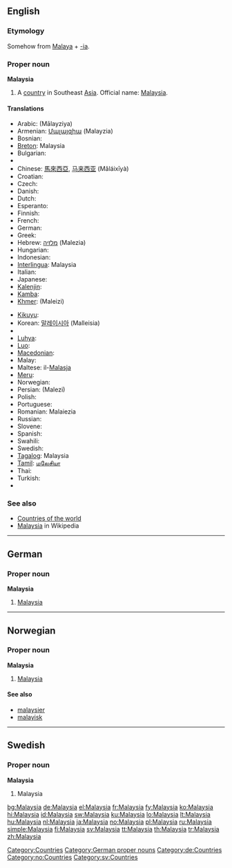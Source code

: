 ==English==

===Etymology===
Somehow from [[Malaya]] + [[-ia]].

===Proper noun===
{{wikipedia}}
'''Malaysia'''

# A [[country]] in Southeast [[Asia]]. Official name: [[w:Malaysia|Malaysia]].

====Translations====
{{trans-top|country in Southeast Asia}}
* Arabic: {{Arab|[[ماليزيا]]}} (Mālayziya) {{f}}
* Armenian: [[Մալայզիա]] (Malayzia)
* Bosnian: {{t-|bs|Malezija|f}}
* [[Breton]]: Malaysia
* Bulgarian: {{t+|bg|Малайзия|sc=Cyrl}}
* {{trreq|Burmese}}
* Chinese: [[馬來西亞]], [[马来西亚]] (Mǎláixīyà)
* Croatian: {{t-|hr|Malezija|f}}
* Czech: {{t-|cs|Malajsie|f}}
* Danish: {{t-|da|Malaysia}}
* Dutch: {{t+|nl|Maleisië}}
* Esperanto: {{t-|eo|Malajzio|xs=Esperanto}}
* Finnish: {{t+|fi|Malesia}}
* French: {{t+|fr|Malaisie|f}}
* German: {{t+|de|Malaysia}}
* Greek: {{t+|el|Μαλαισία|f|tr=Malesía|sc=Grek}}
* Hebrew: [[מלזיה]] (Malezia)
* Hungarian: {{t+|hu|Malajzia}}
* Indonesian: {{t+|id|Malaysia|xs=Indonesian}}
* [[Interlingua]]: Malaysia
* Italian: {{t-|it|Malesia}}
* Japanese: {{t+|ja|マレーシア|tr=Marēshia|sc=Jpan}}
* [[Kalenjin]]: {{tø|kln|Malesia}}
* [[Kamba]]: {{tø|kam|Malesia}}
* [[Khmer]]: {{Khmr|[[ម៉ាឡេស៊ី]]}} (Maleizi)
{{trans-mid}}
* [[Kikuyu]]: {{tø|ki|Malesia}}
* Korean: [[말레이시아]] (Malleisia)
* {{trreq|Lao}}
* [[Luhya]]: {{tø|luy|Malesia}}
* [[Luo]]: {{tø|luo|Malesia}}
* [[Macedonian]]: {{t|mk|Малезија|f|tr=Malézija|sc=Cyrl|xs=Macedonian}}
* Malay: {{t-|ms|Malaysia|xs=Malay}}
* Maltese: il-[[Malasja]]
* [[Meru]]: {{tø|mer|Malesia}}
* Norwegian: {{t+|no|Malaysia}}
* Persian: {{fa-Arab|[[مالزی]]}} (Malezi)
* Polish: {{t+|pl|Malezja}}
* Portuguese: {{t+|pt|Malásia}}
* Romanian: Malaiezia {{f}}
* Russian: {{t-|ru|Малайзия|f|tr=Malájzija|sc=Cyrl}}
* Slovene: {{t+|sl|Malezija|f}}
* Spanish: {{t+|es|Malasia|f}}
* Swahili: {{t+|sw|Malesia|xs=Swahili}}
* Swedish: {{t+|sv|Malaysia}}
* [[Tagalog]]: Malaysia
* [[Tamil]]: [[மலேசியா]]
* Thai: {{t|th|มาเลเซีย|tr=maalaysia|sc=Thai|xs=Thai}}
* Turkish: {{t+|tr|Malezya}}
* {{trreq|Vietnamese}}
{{trans-bottom}}

===See also===
* [[Appendix:Countries of the world|Countries of the world]]
* [[w:Malaysia|Malaysia]] in Wikipedia

[[Category:Countries]]

----

==German==

===Proper noun===
'''Malaysia''' {{n}}

# [[#English|Malaysia]]

[[Category:German proper nouns]]
[[Category:de:Countries]]

----

==Norwegian==

===Proper noun===
'''Malaysia'''

# [[#English|Malaysia]]

====See also====
* [[malaysier]]
* [[malayisk]]

[[Category:no:Countries]]

----

==Swedish==

===Proper noun===
'''Malaysia'''

# Malaysia

[[Category:sv:Countries]]

[[bg:Malaysia]]
[[de:Malaysia]]
[[el:Malaysia]]
[[fr:Malaysia]]
[[fy:Malaysia]]
[[ko:Malaysia]]
[[hi:Malaysia]]
[[id:Malaysia]]
[[sw:Malaysia]]
[[ku:Malaysia]]
[[lo:Malaysia]]
[[lt:Malaysia]]
[[hu:Malaysia]]
[[nl:Malaysia]]
[[ja:Malaysia]]
[[no:Malaysia]]
[[pl:Malaysia]]
[[ru:Malaysia]]
[[simple:Malaysia]]
[[fi:Malaysia]]
[[sv:Malaysia]]
[[tt:Malaysia]]
[[th:Malaysia]]
[[tr:Malaysia]]
[[zh:Malaysia]]